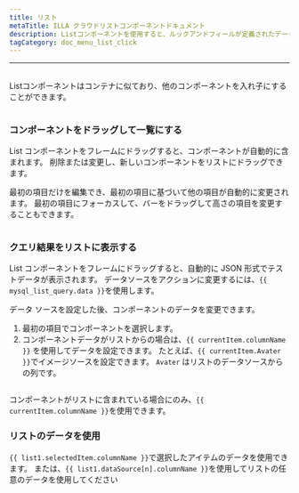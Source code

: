 ```yaml
---
title: リスト
metaTitle: ILLA クラウドリストコンポーネントドキュメント
description: Listコンポーネントを使用すると、ルックアンドフィールが定義されたデータの繰り返し行を作成できます。
tagCategory: doc_menu_list_click
---
```


* * *

## <Heading hidden>リスト</Heading>

Listコンポーネントはコンテナに似ており、他のコンポーネントを入れ子にすることができます。

<img
  src='https://cdn.illacloud.com/official-website/img/docs/assemble/list.png'
  alt=""
/>

### コンポーネントをドラッグして一覧にする

List コンポーネントをフレームにドラッグすると、コンポーネントが自動的に含まれます。 削除または変更し、新しいコンポーネントをリストにドラッグできます。 

最初の項目だけを編集でき、最初の項目に基づいて他の項目が自動的に変更されます。 最初の項目にフォーカスして、バーをドラッグして高さの項目を変更することもできます。

<img
  src='https://cdn.illacloud.com/official-website/img/docs/assemble/list1.png'
  alt=""
/>

### クエリ結果をリストに表示する

List コンポーネントをフレームにドラッグすると、自動的に JSON 形式でテストデータが表示されます。 データソースをアクションに変更するには、`{{ mysql_list_query.data }}`を使用します。 

データ ソースを設定した後、コンポーネントのデータを変更できます。

1.  最初の項目でコンポーネントを選択します。 
2.  コンポーネントデータがリストからの場合は、`{{ currentItem.columnName }}` を使用してデータを設定できます。 たとえば、`{{ currentItem.Avater }}`でイメージソースを設定できます。 `Avater` はリストのデータソースからの列です。

<img
  src='https://cdn.illacloud.com/official-website/img/docs/assemble/list2.png'
  alt=""
/>

コンポーネントがリストに含まれている場合にのみ、`{{ currentItem.columnName }}`を使用できます。 

### リストのデータを使用

`{{ list1.selectedItem.columnName }}`で選択したアイテムのデータを使用できます。 または、`{{ list1.dataSource[n].columnName }}`を使用してリストの任意のデータを使用してください

<img
  src='https://cdn.illacloud.com/official-website/img/docs/assemble/list3.png'
  alt=""
/>
